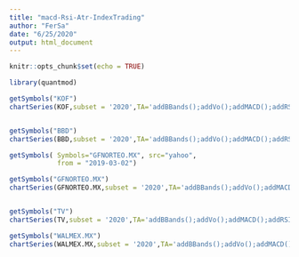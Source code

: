 ```yaml
---
title: "macd-Rsi-Atr-IndexTrading"
author: "FerSa"
date: "6/25/2020"
output: html_document
---
```


```r
knitr::opts_chunk$set(echo = TRUE)
```
```r
library(quantmod)

getSymbols("KOF")
chartSeries(KOF,subset = '2020',TA='addBBands();addVo();addMACD();addRSI();addATR()')


getSymbols("BBD")
chartSeries(BBD,subset = '2020',TA='addBBands();addVo();addMACD();addRSI();addATR()')

getSymbols( Symbols="GFNORTEO.MX", src="yahoo",
            from = "2019-03-02")

getSymbols("GFNORTEO.MX")
chartSeries(GFNORTEO.MX,subset = '2020',TA='addBBands();addVo();addMACD();addRSI();addATR()')


getSymbols("TV")
chartSeries(TV,subset = '2020',TA='addBBands();addVo();addMACD();addRSI();addATR()')

getSymbols("WALMEX.MX")
chartSeries(WALMEX.MX,subset = '2020',TA='addBBands();addVo();addMACD();addRSI();addATR()')


```


